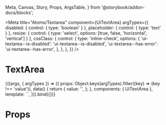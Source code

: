   Meta, Canvas, Story, Props, ArgsTable,
} from '@storybook/addon-docs/blocks';

<Meta
  title="Atoms/Textarea"
  component={UiTextArea}
  argTypes={{
    disabled: { control: { type: 'boolean' } },
    placeholder: { control: { type: 'text' } },
    resize: { control: { type: 'select', options: [true, false, 'horizontal', 'vertical'] } },
    cssClass: {
      control: {
        type: 'inline-check',
        options: {
          'ui-textarea--is-disabled': 'ui-textarea--is-disabled',
          'ui-textarea--has-error': 'ui-textarea--has-error',
        },
      },
    },
  }}
/>

# TextArea

<Canvas>
  <Story
    name="Common"
    args={{
      placeholder: 'Search, e.g. headache',
      resize: 'both',
      disabled: false,
    }}
  >
    {((args, { argTypes }) => ({
      props: Object.keys(argTypes).filter((key) => (key !== 'value')),
      data() {
        return {
          value: '',
        };
      },
      components: { UiTextArea },
      template: `<UiTextArea
        v-model="value"
        :class="cssClass"
        :disabled="disabled"
        :resize="resize"
        :placeholder="placeholder"
      />`,
    })).bind({})}
  </Story>
</Canvas>

<ArgsTable story='Common' />

# Props

<Props of={UiTextArea} />
